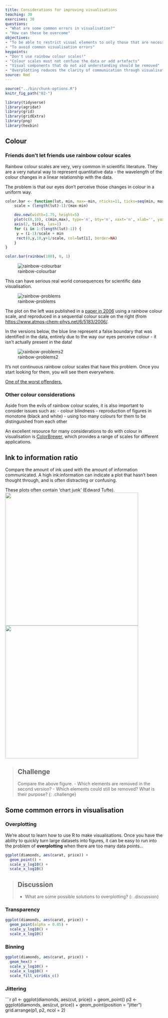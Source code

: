 ```yaml
---
title: Considerations for improving visualisations 
teaching: 30
exercises: 30 
questions:
- "What are some common errors in visualisation?"
- "How can these be overcome"
objectives:
- "To be able to restrict visual elements to only those that are necessary"
- "To avoid common visualisation errors"
keypoints:
- "Don't use rainbow colour scales!"
- "Colour scales must not confuse the data or add artefacts"
- "Visual components that do not aid understanding should be removed"
- "Overplotting reduces the clarity of communication through visualisation"
source: Rmd
---
```


```r
source("../bin/chunk-options.R")
knitr_fig_path("02-")
```

```r
library(tidyverse)
library(agridat)
library(grid)
library(gridExtra)
library(png)
library(hexbin)
```
## Colour

### Friends don't let friends use rainbow colour scales

Rainbow colour scales are very, very common in scientific literature. They are a very natural way to represent quantitative data - the wavelength of the colour changes in a linear relationship with the data.

The problem is that our eyes don't perceive those changes in colour in a uniform way.

```r
color.bar <- function(lut, min, max=-min, nticks=11, ticks=seq(min, max, len=nticks), title='') {
    scale = (length(lut)-1)/(max-min)

    dev.new(width=1.75, height=5)
    plot(c(0,10), c(min,max), type='n', bty='n', xaxt='n', xlab='', yaxt='n', ylab='', main=title)
    axis(2, ticks, las=1)
    for (i in 1:(length(lut)-1)) {
     y = (i-1)/scale + min
     rect(0,y,10,y+1/scale, col=lut[i], border=NA)
    }
}

color.bar(rainbow(100), 0, 1)
```

![rainbow-colourbar](../fig/rainbow-colourbar.PNG)

This can have serious real world consequences for scientific data visualisation.

![rainbow-problems](../fig/rainbow-01.PNG)

The plot on the left was published in a [paper in 2006](https://www.atmos-chem-phys.net/6/5183/2006/) using a rainbow colour scale, and reproduced in a sequential colour scale on the right (from [https://www.atmos-chem-phys.net/6/5183/2006/](https://www.atmos-chem-phys.net/6/5183/2006/).

In the versions below, the blue line represent a false boundary that was identified in the data, entirely due to the way our eyes perceive colour - it isn't actually present in the data!

![rainbow-problems2](../fig/rainbow-02.PNG)

It's not continuous rainbow colour scales that have this problem. Once you start looking for them, you will see them everywhere.

[One of the worst offenders.](http://bom.gov.au/products/IDR403.loop.shtml)

### Other colour considerations

Aside from the evils of rainbow colour scales, it is also important to consider issues such as:
- colour blindness
- reproduction of figures in monotone (black and white)
- using too many colours for them to be distinguished from each other

An excellent resource for many considerations to do with colour in visualisation is [ColorBrewer](http://colorbrewer2.org/), which provides a range of scales for different applications.


## Ink to information ratio

Compare the amount of ink used with the amount of information communicated. A high ink:information can indicate a plot that hasn't been thought through, and is often distracting or confusing. 

These plots often contain 'chart junk' (Edward Tufte).
<img src="../fig/high-ink.PNG" width="425"/> <img src="../fig/low-ink.PNG" width="425"/> 

> ## Challenge 
> 
> Compare the above figure. 
> - Which elements are removed in the second version?
> - Which elements could still be removed? What is their purpose?
{: .challenge}

## Some common errors in visualisation
### Overplotting

We're about to learn how to use R to make visualisations. Once you have the ability to quickly turn large datasets into figures, it can be easy to run into the problem of **overplotting** when there are too many data points...

```r
ggplot(diamonds, aes(carat, price)) +
  geom_point() +
  scale_y_log10() +
  scale_x_log10()
```
> ## Discussion 
> 
> - What are some possible solutions to overplotting?
{: .discussion}

### Transparency

```r
ggplot(diamonds, aes(carat, price)) +
  geom_point(alpha = 0.05) +
  scale_y_log10() +
  scale_x_log10()
```

### Binning

```r
ggplot(diamonds, aes(carat, price)) +
  geom_hex() +
  scale_y_log10() +
  scale_x_log10() +
  scale_fill_viridis_c()
```

### Jittering

```r
p1 <- ggplot(diamonds, aes(cut, price)) +
  geom_point()
p2 <- ggplot(diamonds, aes(cut, price)) +
  geom_point(position = "jitter")
grid.arrange(p1, p2, ncol = 2)


